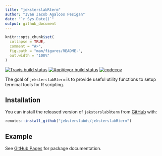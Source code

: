```yaml
---
title: "jeksterslabRterm"
author: "Ivan Jacob Agaloos Pesigan"
date: "`r Sys.Date()`"
output: github_document
---
```


<!-- README.md is generated from README.Rmd. Please edit that file -->

```r
knitr::opts_chunk$set(
  collapse = TRUE,
  comment = "#>",
  fig.path = "man/figures/README-",
  out.width = "100%"
)
```

<!-- badges: start -->
[![Travis build status](https://travis-ci.com/jeksterslabds/jeksterslabRterm.svg?branch=master)](https://travis-ci.com/jeksterslabds/jeksterslabRterm)
[![AppVeyor build status](https://ci.appveyor.com/api/projects/status/github/jeksterslabds/jeksterslabRterm?branch=master&svg=true)](https://ci.appveyor.com/project/jeksterslabds/jeksterslabRterm)
[![codecov](https://codecov.io/github/jeksterslabds/jeksterslabRterm/branch/master/graphs/badge.svg)](https://codecov.io/github/jeksterslabds/jeksterslabRterm)
<!-- badges: end -->

The goal of `jeksterslabRterm` is to provide useful utility functions
to setup terminal tools for R scripting.

## Installation

You can install the released version of `jeksterslabRterm` from [GitHub](https://github.com/jeksterslabds/jeksterslabRterm) with:

```r
remotes::install_github("jeksterslabds/jeksterslabRterm")
```

## Example

See [GitHub Pages](https://jeksterslabds.github.io/jeksterslabRterm/index.html)
for package documentation.
